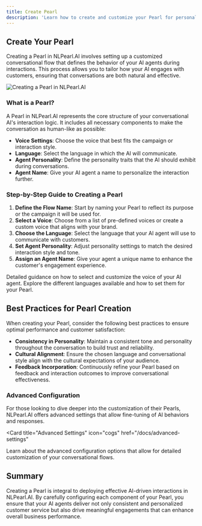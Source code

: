 ---
title: Create Pearl
description: 'Learn how to create and customize your Pearl for personalized conversational flows in NLPearl.AI.'
---


## Create Your Pearl

Creating a Pearl in NLPearl.AI involves setting up a customized conversational flow that defines the behavior of your AI agents during interactions. This process allows you to tailor how your AI engages with customers, ensuring that conversations are both natural and effective.

<img
  className="block"
  src="/images/create_pearl.png"
  alt="Creating a Pearl in NLPearl.AI"
/>

### What is a Pearl?

A Pearl in NLPearl.AI represents the core structure of your conversational AI's interaction logic. It includes all necessary components to make the conversation as human-like as possible:

- **Voice Settings**: Choose the voice that best fits the campaign or interaction style.
- **Language**: Select the language in which the AI will communicate.
- **Agent Personality**: Define the personality traits that the AI should exhibit during conversations.
- **Agent Name**: Give your AI agent a name to personalize the interaction further.

### Step-by-Step Guide to Creating a Pearl

1. **Define the Flow Name**: Start by naming your Pearl to reflect its purpose or the campaign it will be used for.
2. **Select a Voice**: Choose from a list of pre-defined voices or create a custom voice that aligns with your brand.
3. **Choose the Language**: Select the language that your AI agent will use to communicate with customers.
4. **Set Agent Personality**: Adjust personality settings to match the desired interaction style and tone.
5. **Assign an Agent Name**: Give your agent a unique name to enhance the customer's engagement experience.

<CardGroup cols={2}>
  <Card
    title="Customizing Voice"
    icon="microphone-alt"
    href="/docs/customizing-voice"
  >
    Detailed guidance on how to select and customize the voice of your AI agent.
  </Card>
  <Card
    title="Language Options"
    icon="globe"
    href="/docs/language-options"
  >
    Explore the different languages available and how to set them for your Pearl.
  </Card>
</CardGroup>

## Best Practices for Pearl Creation

When creating your Pearl, consider the following best practices to ensure optimal performance and customer satisfaction:

- **Consistency in Personality**: Maintain a consistent tone and personality throughout the conversation to build trust and reliability.
- **Cultural Alignment**: Ensure the chosen language and conversational style align with the cultural expectations of your audience.
- **Feedback Incorporation**: Continuously refine your Pearl based on feedback and interaction outcomes to improve conversational effectiveness.

### Advanced Configuration

For those looking to dive deeper into the customization of their Pearls, NLPearl.AI offers advanced settings that allow fine-tuning of AI behaviors and responses.

<Card
  title="Advanced Settings"
  icon="cogs"
  href="/docs/advanced-settings"
>
  Learn about the advanced configuration options that allow for detailed customization of your conversational flows.
</Card>

## Summary

Creating a Pearl is integral to deploying effective AI-driven interactions in NLPearl.AI. By carefully configuring each component of your Pearl, you ensure that your AI agents deliver not only consistent and personalized customer service but also drive meaningful engagements that can enhance overall business performance.
